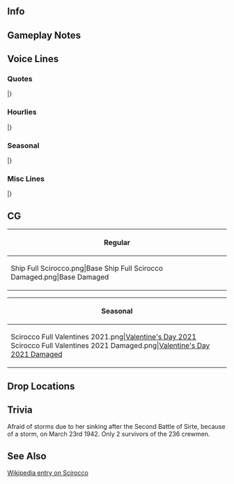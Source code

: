 ==Info==
{{KanmusuInfo|ID=453}}
{{KanmusuInfo|ID=453a}}

==Gameplay Notes==
{{:{{BASEPAGENAME}}/Equipment Bonuses}}
{{clear}}

==Voice Lines==
===Quotes===
{{ShipquoteHeader}}
{{ShipquoteKai
|scenario = Introduction
|origin = ふああ、Buongiorno～？あたし、Maestrale級駆逐艦、そう、末っ子です。名前は、Scirocco。うん、よろしくCiao？
|translation =*Yawn*, Good morning. I'm a Maestrale-class destroyer. Yes, the youngest sister. My name is Scirocco. Yeah, pleased to meet you~
}}
{{ShipquoteKai|kai = true|scenario = Introduction
|origin =ふああ、Buongiorno～？Maestrale級駆逐艦、末っ子のScirocco、ちゃんと今日も起きているよ。提督、よろしくCiao？
|translation =*Yawn*. Good morning. Maestrale-class Destroyer, the youngest sister Scirocco. I woke up properly today as well. Admiral, pleased to meet you~
}}
{{ShipquoteKai
|scenario = Library
|origin = イタリア海軍、Maestrale級駆逐艦の末っ子、Scirocco。グレちゃんとかと地中海で活躍したよ。本当だからね！Littorioさんやグレちゃんと敵艦隊を追い払ったんだ! あっ、帰り道ね、天気には気を付けないと。本当にね。
|translation = I'm Scirocco, the youngest sister of the Regia Marina's Maestrale-class destroyers. I was active in the Mediterranean front alongside Gre-chan. It's true! I helped Gre-chan and Littorio chase off the enemy fleets! Ah, on the way back to port, you need to be careful of the weather. <ref>She was sunk in a storm sailing back to base after the [https://en.wikipedia.org/wiki/Second_Battle_of_Sirte Second Battle of Sirte].</ref> Really!
}}
{{ShipquoteKai
|scenario = Secretary 1
|origin =ふぅぁ、あ、は～い、聞いてま～す。
|translation =*Yawn* Ah, yeah~, I hear you~
}}
{{ShipquoteKai
|scenario = Secretary 2
|origin =何？あたしがやるの？
|translation =What? I have to do it?
}}
{{ShipquoteKai|kai = true|scenario = Secretary 2
|origin =ガチ眠いよ～。　提督、元気だね、ふぅぁ～
|translation =I'm crazy sleepy~. Admiral, you seem full of energy. *yaaawn*
}}
{{ShipquoteKai
|scenario = Secretary 3
|origin =う～ん、何？うるさいよ。今いい感じでまどろんでたのに。　何？出撃？うん、まだ寝てていい？そうっか、了解。お休み～、buonanotte
|translation =Nnngh, what? You're loud. I was just napping comfortably too... What? Sortie? Can I sleep a bit more? I see, understood. Good night.
}}
{{ShipquoteKai
|scenario = Idle
|origin =ふぅぁ、よく寝た。あれ？提督、は？ほ～、何か提督も忙しそう。しゃ～ない、二度寝と行きますか。Buonanotte。ふぅぁ。
|translation =*Yawn* I sure slept well. Huh? Admiral is...? Oh~, Admiral seems pretty busy. Oh well~, I'm going back to sleep. Good night. *Yawn*
}}
{{ShipquoteKai
|scenario = Secretary Married
|origin =提督、何だか疲れ気味なんじゃない～？奇遇。あたしも！もう一緒に昼寝しちゃおうか？何かZaraとか怒ってる気もする。けど…気にしない方向で～ふぅぁ!
|translation =Admiral, you're looking a bit tired, aren't you? What a coincidence. So am I! Would you like to take a nap with me then? But… I think Zara is going to be mad about this.
}}
{{ShipquoteKai
|scenario = Wedding
|origin =提督、これ何？ふぅぁ！Sciroccoに？本当に？えっ？あたし微妙に雨女かもしんないけど、それでもいいの？本当に？！そっか…じゃ、もらっとく！本気、だからね。
|translation =Admiral, what's this? Whoa! Is this for me? Seriously? I'm just a plain old bad luck girl<ref>She calls herself an "ameonna", an unlucky person that is jinxed to have bad weather follow them and ruin special events.</ref>, but you're alright with that? Really? Well... then I accept! I'm serious about this.
}}
{{ShipquoteKai
|scenario = Looking At Scores
|origin =へぇ、情報？めんどくさい～。誰か取って来て～。
|translation =Ehh, information? What a pain~. Someone, bring it here~.
}}
{{ShipquoteKai
|scenario = Joining A Fleet
|origin =へぇ、出撃？あたし、間に合うかな？
|translation =Ehh, a sortie? Will I make it in time, I wonder?
}}
{{ShipquoteKai|kai = true|scenario = Joining A Fleet
|origin =嵐じゃきゃ行けるっしょ！
|translation =There'll be no problems as long as there are no storms!
}}
{{ShipquoteKai
|scenario = Equipment 1
|origin =Grazie, grazie.
|translation = Thanks, thanks.
}}
{{ShipquoteKai
|scenario = Equipment 2
|origin =ふぅぁ、まぁ、こんなもん？
|translation =*Yawn* Well, I guess it's just this?
}}
{{ShipquoteKai|kai = true|scenario = Equipment 2
|origin =ふぅぁ、あ、提督、ありがとう。
|translation =*Yawn* Ah, Admiral, thanks.
}}
{{ShipquoteKai
|scenario = Equipment 3
|origin =今度は間に合った！
|translation =I made it this time!
}}
{{ShipquoteKai
|scenario = Supply
|origin =お腹いっぱい～！ふぅあ～,眠くなちゃうね…
|translation =I'm so full~! *yaaawn* I'm getting sleepy... 
}}
{{ShipquoteKai
|scenario = Docking Minor
|origin =ふぅぁ、あたしお休みっと…
|translation =*Yawn* I'm going to take a nap...
}}
{{ShipquoteKai
|scenario = Docking Major
|origin =長期休暇貰っていいよね…？
|translation =I can take a long holiday right...?
}}
{{ShipquoteKai
|scenario = Construction
|origin =出来たって～。
|translation =It's done~
}}
{{ShipquoteKai
|scenario = Returning From Sortie
|origin =帰ってきたよ～。ふぅぁ
|translation =I came back! *Yawn*
}}
{{ShipquoteKai
|scenario = Starting A Sortie
|origin =あっ、グレちゃん、置いて行かないでって…あれ？あれれ？！
|translation =Ah, Gre-chan, don't leave me behind... Huh? Eeeh?
}}
{{ShipquoteKai
|scenario = Battle Start
|origin =あぁ、敵だ。間に合った。攻撃しなきゃ。
|translation =Ah, the enemy. I made it. Let's start the attack.
}}
{{ShipquoteKai
|scenario = Attack
|origin =落ちろって！あれ？
|translation =I said, sink! Huh?
}}
{{ShipquoteKai|kai = true|scenario = Attack
|origin =落ちろ！は！本当にあたった！
|translation =Sink! Hah! I really hit!
}}
{{ShipquoteKai
|scenario = Air Battle/Daytime Spotting/Night Battle Attack
|origin =撃つよ～
|translation =I'm opening fire~
}}
{{ShipquoteKai
|scenario = Night Battle
|origin =珍しく間に合ったよ～。やった！
|translation =I actually made it in time for once! Yay!
}}
{{ShipquoteKai
|scenario = MVP
|origin =ふえぇ、Scirocco一番なんだ。そっか。あっ、Littorioさん、ありがとう。うん、うん、頑張ったんだ、あたし！
|translation =Whaa, I'm number one? I see. Ah, Littorio, thanks. Yup, yup, I did my best!
}}
{{ShipquoteKai
|scenario = Minor Damage 1
|origin =ふえぇ！
|translation =Hueeh! 
}}
{{ShipquoteKai
|scenario = Minor Damage 2
|origin =ふぅぁ！危なー！
|translation =Whoa, that was dangerous!
}}
{{ShipquoteKai
|scenario = Major Damage
|origin =あれ？何で動かないの？あっ、大丈夫だ！
|translation =What? Why can't I move?<ref>Referencing the final words of Mobile Suit Zeta Gundam antagonist Paptimus Scirocco.</ref> Oh, I'm okay!
}}
{{ShipquoteKai
|scenario = Sunk
|origin =せっかく戦いに間に合ったのに…これじゃ、あたしまたこんなで沈んだ。嫌だな～
|translation =Even though I finally made it to the battle on time... Like this, I'm sinking like this again. I don't like this...
}}
|}
<references/>
{{clear}}

===Hourlies===
{{ShipquoteHeader|type = hourly}}
{{ShipquoteKai|kai = true
|scenario = 00:00
|origin =何か眠いと思ったら、日付変わったんだ。ふぅぁ
|translation =Just when I thought I was getting sleepy, the day changed. *Yawn*
}}
{{ShipquoteKai|kai = true
|scenario = 01:00
|origin =マ～ルヒ～ト　マ～ルマ～ル。眠い。
|translation =0100. Sleepy...
}}
{{ShipquoteKai|kai = true
|scenario = 02:00
|origin =マ～ルフタ　マ～ルマ～ル。あたし寝ていい？
|translation =0200. Can I go to bed?
}}
{{ShipquoteKai|kai = true
|scenario = 03:00
|origin =マ～ルサ～ン　マ～ルマ～ル。嫌だ嫌だ嫌だ、もう無理～
|translation =0300. No no no, this is impossible...
}}
{{ShipquoteKai|kai = true
|scenario = 04:00
|origin =マル、ヨ～ン。ん～　
|translation =04...N...
}}
{{ShipquoteKai|kai = true
|scenario = 05:00
|origin =痛っ！うぅ～、起きてるよ！えっと、マルゴマルマル～！ほら、ね！
|translation =Ouch! Nnngh, I'm up! Uh... 0500! See?!
}}
{{ShipquoteKai|kai = true
|scenario = 06:00
|origin =マルロ～ク　マルマル。朝か…あたしは後でもういっかい寝るけどね。まぁ、いいや。みんな、起きて！朝だって！
|translation =0600. Morning, huh... I'll go back to bed in a bit though. Oh well. Everyone, wake up! It's morning!
}}
{{ShipquoteKai|kai = true
|scenario = 07:00
|origin =マルナ～ナ　マルマル。まぁ、しょうがない。起きよう。提督、あたしのご飯は？まだ？どこ？えっ？！
|translation =07 00. Well, it can't be helped. I'm gonna get up. Admiral, where's my breakfast? Not yet? Where? What?!
}}
{{ShipquoteKai|kai = true
|scenario = 08:00
|origin =マルハ～チ　マルマル。はむ、はむ…マエスト姉さん、Grazie！美味しい～！あっ、提督、それ食べないの？ちょうだい！
|translation =0800. *nom* *nom*…Big sis Maesto, thanks! It's good~! Ah, Admiral, You're not eating that? Gimmie!
}}
{{ShipquoteKai|kai = true
|scenario = 09:00
|origin =マルキュウー　マルマル。ふぅぁ、食べた、食べた。じゃ、提督、あたし、大事な二度寝するね～。おやすみ～。
|translation =0900. *Yawn* I sure ate a lot. Well, Admiral, time for my all-important second nap~. Goodnight~.
}}
{{ShipquoteKai|kai = true
|scenario = 10:00
|origin =ヒト～　マル～　マル～　ん～。Buonanotte.
|translation =100... Good night...
}}
{{ShipquoteKai|kai = true
|scenario = 11:00
|origin =ふぅぁ、よく寝た。やっぱ、二度寝は大事だよね～。ヒトヒ～ト　マルマ～ル。艦隊は？もう出たの？
|translation =*Yawn* I sure slept well. A second nap sure is important, right~? 1100. Ah, the fleet? Did it leave already? 
}}
{{ShipquoteKai|kai = true
|scenario = 12:00
|origin =ヒトフ～タ　マルマル～。　お昼、お昼！お腹空いた！Zaraのパスタ？食べる食べる！えっ、だめ？何でー！
|translation =1200. It's lunchtime now! I'm starving! Zara's pasta? I'll eat, I'll eat! Eh? I can't? Why nooot?!
}}
{{ShipquoteKai|kai = true
|scenario = 13:00
|origin =ヒトサーン、はむ、マルマ～ル。Zaraのパスタは美味しいね！ ふぅぁ、お腹いっぱい！
|translation =13*nom*00. Zara's pasta sure is good! Phew, I'm so full!
}}
{{ShipquoteKai|kai = true
|scenario = 14:00
|origin =ヒトヨーン　マルマル！お腹いっぱいになると眠くなるよね。あれ？グレちゃん、何で怒ってんの？何で？！
|translation =1400. When your belly is full you sure get sleepy, huh? Gre-chan, why are you angry? Why??
}}
{{ShipquoteKai|kai = true
|scenario = 15:00
|origin =ヒトゴ　マルマッ、あっ、Littorioさん！へ？何？名前、今違うの？ま、いいや。ねぇ、グレちゃんが何か怒ってるの…あたし悪くないよね？ね？
|translation =150... Ah, Littorio! Huh? What? Your name changed? Well, whatever. Do you know why Gre-chan is angry? I didn't do anything bad, did I? Right?
}}
{{ShipquoteKai|kai = true
|scenario = 16:00
|origin =ヒトローク　マルマール。Littorioさんは優しいな～。ね？提督も優しいよね。きっとね～、多分ね～！
|translation =1600. Littorio sure is kind. Right? Admiral is also kind. Probably~, maybe~!
}}
{{ShipquoteKai|kai = true
|scenario = 17:00
|origin =ヒトナ～ナ　マルマル。ねぇ、提督、夕日夕日！綺麗だよね～！見ていると眠くなるよね～…ならない？
|translation =1700. Hey, Admiral. The sunset, the sunset! It's beautiful, isn't it? When you look at the sunset you get a bit sleepy, right? You don't?
}}
{{ShipquoteKai|kai = true
|scenario = 18:00
|origin =ヒトハ～チ　マルマル。えぇ？本当に？今晩は噂のマミヤで晩ご飯？やった！何食べようかな～…
|translation =1800. Huh? Really? We'll go to that Mamiya I've heard so much about for dinner? Yay! I wonder what I should have...
}}
{{ShipquoteKai|kai = true
|scenario = 19:00
|origin =はむ、ヒトキュウ、はむ、マルマ～ル！はむ、うまっ、うまっ！提督、これ美味しいよ！はむ、えへぇ、グレちゃんあんま食べないの？それ、食べてもいい？
|translation =*nom* 19 *nom* 00! *nom* So good, so good! Admiral, this is so tashty! *nom*, whew, Gre-chan aren't you going to eat that? Can I have it then?
}}
{{ShipquoteKai|kai = true
|scenario = 20:00
|origin =はむ、はむ、はむ、フタマ～ル、はむ、マルマッ、はむ、はむ。何？あそこで暴れてる巡洋艦。ああいう大人にはなりたくないよね。はぁ、Zaraじゃん！おひゃー！
|translation =*nom* *nom* *nom* 20 *nom* 00 *nom* *nom*. What? Who's that cruiser raging over there. I don't wanna grow up to be someone like that. Ah, it's Zara! Whoops!
}}
{{ShipquoteKai|kai = true
|scenario = 21:00
|origin =フタヒ～ト　マルマ～ル。あぁぁ、食べた食べた！満足じゃ～！あっ、あれ？天気、ちょっと怪しくない？嵐になる前に、早く帰んないと…提督、急ごう？嵐は怖いよ！
|translation =2100. Aah, I sure at a lot! I'm so satisfied! Ah, what? Isn't the weather getting strange? We have to get home quickly before a storm comes... Admiral, let's hurry. I'm scared of storms!
}}
{{ShipquoteKai|kai = true
|scenario = 22:00
|origin =フタフ～タ　マルマル。はぁ～提督、良かったね！嵐になる前に帰って来れて、これで安心だよ。ふぅぅ。
|translation =2200. Phew, Admiral, we made it! I can finally relax now that we made it home before the storm. Phew...
}}
{{ShipquoteKai|kai = true
|scenario = 23:00
|origin =フタサ～ン　マルマル。今日も色々あったね？疲れた！もう寝ちゃおう…提督、Buonanotte.
|translation =2300. A lot happened today, huh? I'm tired! I'm gonna go to bed... Admiral, good night.
}}
|}
<references/>
{{clear}}

===Seasonal===
{{SeasonalHeaderOld}}
{{SeasonalQuote
|scenario = [[Seasonal/Valentine's_Day_2021|Valentine's Day 2021]]
|origin = 提督、Sciroccoも一応上げるよ。一応ね？五倍にして返してね？五倍だよ？聞いてる？
|translation = Admiral, I'm giving this to you just this once. Just this time, alright? I expect a return gift five times better, alright? Five times, got it? Are you listening?
|audio = Scirocco_Valentines_2021_Secretary_1.mp3
|notes = 
}}
{{SeasonalQuote
|scenario = [[Seasonal/Eighth_Anniversary|8th Anniversary]]
|origin = 提督、八周年だって。艦隊長いんだね。おめでとう。
|translation =	Admiral, I heard it's the 8th Anniversary. The fleet has been around for a while. Congrats.
|audio = Scirocco_8th Anniversary_Secretary_1.mp3
|notes = 
}}
{{SeasonalQuote
|scenario = [[Seasonal/Rainy_Season_2021|Rainy Season 2021]]
|origin = あぁ、よく降るね。あたし雨女だからね。あれ？提督知らなかったの？そうなんよ。 
|translation =	Ah, it's really coming down. Must be because I bring the rain with me. Huh? Didn't you know that, Admiral? It's true. 
|audio = Scirocco_Rainy Season 2021_Secretary_1.mp3
|notes = 
}}
|}<references/>

{{clear}}

===Misc Lines===
{{SeasonalHeaderOld}}
{{SeasonalQuote
|scenario = [[Fall 2020 Event]]
|origin = Scirocco、了解！間に合ったもんねー。
|translation =	Scirocco, acknowledging. I made it in time~.
|audio = Ship_Voice_Scirocco_Kai_Fall_2020_Event_Friend_Fleet_1.mp3
|notes = Friend Fleet 1
}}
|}<references/>

{{clear}}

==CG==
{| class="mw-collapsible mw-collapsed wikitable" style="width: 100%;"
!Regular
|-
|<gallery>
Ship Full Scirocco.png|Base
Ship Full Scirocco Damaged.png|Base Damaged
</gallery>
|}

{| class="mw-collapsible mw-collapsed wikitable" style="width: 100%;"
!Seasonal
|-
|<gallery>
Scirocco Full Valentines 2021.png|[[Seasonal/Valentine's_Day_2021|Valentine's Day 2021]]
Scirocco Full Valentines 2021 Damaged.png|[[Seasonal/Valentine's_Day_2021|Valentine's Day 2021 Damaged]]
</gallery>
|}

==Drop Locations==

==Trivia==
Afraid of storms due to her sinking after the Second Battle of Sirte, because of a storm, on March 23rd 1942. Only 2 survivors of the 236 crewmen.

==See Also==
[[wikipedia:Italian_destroyer_Scirocco|Wikipedia entry on Scirocco]]

{{Shiplist}}